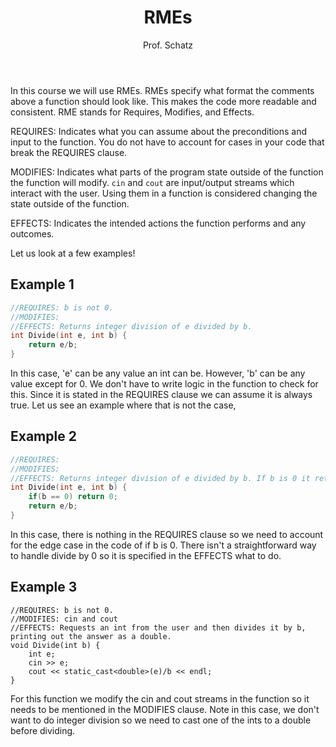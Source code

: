 ﻿---
title: "RMEs"
description: "This article explains what RMEs are and how to use them."
author:
  - "Prof. Schatz"
publishedAt: "2024-05-28"
updatedAt: "2024-05-28"
isPublished: true
tags:
  - "C++"
chapterTitle: "Resources"
chapterIdx: 3
sectionIdx: 1
---

In this course we will use RMEs. RMEs specify what format the comments above a function should look like. This makes the code more readable and consistent. RME stands for Requires, Modifies, and Effects.

REQUIRES: Indicates what you can assume about the preconditions and input to the function. You do not have to account for cases in your code that break the REQUIRES clause.

MODIFIES: Indicates what parts of the program state outside of the function the function will modify. `cin` and `cout` are input/output streams which interact with the user. Using them in a function is considered changing the state outside of the function.

EFFECTS: Indicates the intended actions the function performs and any outcomes.

Let us look at a few examples!

## Example 1

```cpp
//REQUIRES: b is not 0.
//MODIFIES:
//EFFECTS: Returns integer division of e divided by b.
int Divide(int e, int b) {
	return e/b;
}
```

In this case, 'e' can be any value an int can be. However, 'b' can be any value except for 0. We don't have to write logic in the function to check for this. Since it is stated in the REQUIRES clause we can assume it is always true. Let us see an example where that is not the case,

## Example 2

```cpp
//REQUIRES:
//MODIFIES:
//EFFECTS: Returns integer division of e divided by b. If b is 0 it returns 0.
int Divide(int e, int b) {
	if(b == 0) return 0;
	return e/b;
}
```

In this case, there is nothing in the REQUIRES clause so we need to account for the edge case in the code of if b is 0. There isn't a straightforward way to handle divide by 0 so it is specified in the EFFECTS what to do.

## Example 3

```
//REQUIRES: b is not 0.
//MODIFIES: cin and cout
//EFFECTS: Requests an int from the user and then divides it by b, printing out the answer as a double.
void Divide(int b) {
	int e;
	cin >> e;
	cout << static_cast<double>(e)/b << endl;
}
```

For this function we modify the cin and cout streams in the function so it needs to be mentioned in the MODIFIES clause. Note in this case, we don't want to do integer division so we need to cast one of the ints to a double before dividing.
